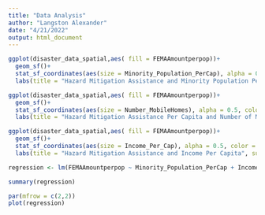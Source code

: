 ```yaml
---
title: "Data Analysis"
author: "Langston Alexander"
date: "4/21/2022"
output: html_document
---
```


```r
ggplot(disaster_data_spatial,aes( fill = FEMAAmountperpop))+
  geom_sf()+
  stat_sf_coordinates(aes(size = Minority_Population_PerCap), alpha = 0.5, color = "red") +
  labs(title = "Hazard Mitigation Assistance and Minority Population Percent", subtitle = "NC Coastal Counties", fill = "HMA Per Cap")

ggplot(disaster_data_spatial,aes( fill = FEMAAmountperpop))+
  geom_sf()+
  stat_sf_coordinates(aes(size = Number_MobileHomes), alpha = 0.5, color = "red")+
  labs(title = "Hazard Mitigation Assistance Per Capita and Number of Mobile Homes", subtitle = "NC Coastal Counties", fill = "HMA Per Cap")

ggplot(disaster_data_spatial,aes( fill = FEMAAmountperpop))+
  geom_sf()+
  stat_sf_coordinates(aes(size = Income_Per_Cap), alpha = 0.5, color = "red")+
  labs(title = "Hazard Mitigation Assistance and Income Per Capita", subtitle = "NC Coastal Counties", fill = "HMA Per Cap")
```

```r
regression <- lm(FEMAAmountperpop ~ Minority_Population_PerCap + Income_Per_Cap + Number_MobileHomes, coastal_disaster_data)

summary(regression)

par(mfrow = c(2,2))
plot(regression)

```

